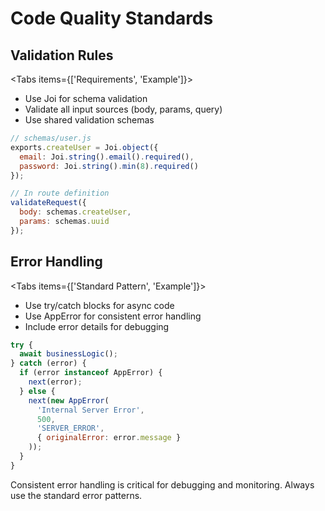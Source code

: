 
# Code Quality Standards

## Validation Rules

<Tabs items={['Requirements', 'Example']}>
  <Tab>
- Use Joi for schema validation
- Validate all input sources (body, params, query)
- Use shared validation schemas
  </Tab>
  <Tab>
```javascript
// schemas/user.js
exports.createUser = Joi.object({
  email: Joi.string().email().required(),
  password: Joi.string().min(8).required()
});

// In route definition
validateRequest({
  body: schemas.createUser,
  params: schemas.uuid
});
```
  </Tab>
</Tabs>

## Error Handling

<Tabs items={['Standard Pattern', 'Example']}>
  <Tab>
- Use try/catch blocks for async code
- Use AppError for consistent error handling
- Include error details for debugging
  </Tab>
  <Tab>
```javascript
try {
  await businessLogic();
} catch (error) {
  if (error instanceof AppError) {
    next(error);
  } else {
    next(new AppError(
      'Internal Server Error',
      500,
      'SERVER_ERROR',
      { originalError: error.message }
    ));
  }
}
```
  </Tab>
</Tabs>

<Callout type="info" emoji="ℹ️">
  Consistent error handling is critical for debugging and monitoring. Always use the standard error patterns.
</Callout> 